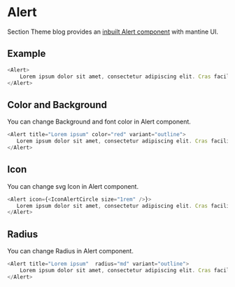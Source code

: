 # Alert

Section Theme blog provides an [inbuilt Alert component](https://mantine.dev/core/alert/) with mantine UI.

## Example

```javascript
<Alert>
    Lorem ipsum dolor sit amet, consectetur adipiscing elit. Cras facilisis quis tellus eget congue. Curabitur ullamcorper faucibus efficitur.
</Alert>
```

## Color and Background

You can change Background and font color in Alert component.

```javascript
<Alert title="Lorem ipsum" color="red" variant="outline">
   Lorem ipsum dolor sit amet, consectetur adipiscing elit. Cras facilisis quis tellus eget congue. Curabitur ullamcorper faucibus efficitur.
</Alert>
```

## Icon
You can change svg Icon in Alert component.

```javascript
<Alert icon={<IconAlertCircle size="1rem" />}>
   Lorem ipsum dolor sit amet, consectetur adipiscing elit. Cras facilisis quis tellus eget congue. Curabitur ullamcorper faucibus efficitur.
</Alert>
```

## Radius
You can change Radius in Alert component.

```javascript
<Alert title="Lorem ipsum"  radius="md" variant="outline">
    Lorem ipsum dolor sit amet, consectetur adipiscing elit. Cras facilisis quis tellus eget congue. Curabitur ullamcorper faucibus efficitur.
</Alert>
```
